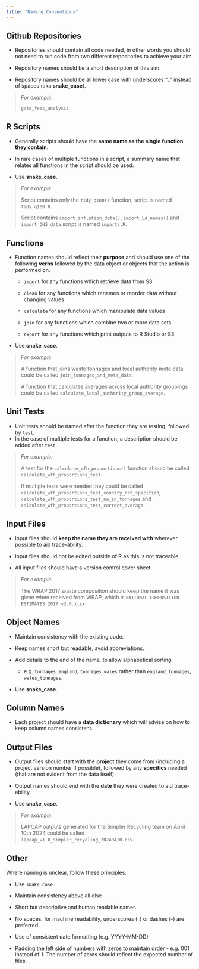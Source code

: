 ```yaml
---
title: "Naming Conventions"
---
```


## Github Repositories

-   Repositories should contain all code needed, in other words you should not need to run code from two different repositories to achieve your aim.

-   Repository names should be a short description of this aim.

-   Repository names should be all lower case with underscores "\_" instead of spaces (aka **snake_case**).

> *For example*:
>
> `gate_fees_analysis`

## R Scripts

-   Generally scripts should have the **same name as the single function they contain**.

-   In rare cases of multiple functions in a script, a summary name that relates all functions in the script should be used.

-   Use **snake_case**.

> *For example*:
>
> Script contains only the `tidy_q100()` function, script is named `tidy_q100.R`.
>
> Script contains `import_inflation_data()`, `import_LA_names()` and `import_ONS_data` script is named `imports.R`.

## Functions

-   Function names should reflect their **purpose** and should use one of the following **verbs** followed by the data object or objects that the action is performed on.

    -   `import` for any functions which retrieve data from S3

    -   `clean` for any functions which renames or reorder data without changing values

    -   `calculate` for any functions which manipulate data values

    -   `join` for any functions which combine two or more data sets

    -   `export` for any functions which print outputs to R Studio or S3

-   Use **snake_case**.

> *For example*:
>
> A function that joins waste tonnages and local authority meta data could be called `join_tonnages_and_meta_data`.
>
> A function that calculates averages across local authority groupings could be called `calculate_local_authority_group_average`.

## Unit Tests

-   Unit tests should be named after the function they are testing, followed by `test`.
-   In the case of multiple tests for a function, a description should be added after `test`.

> *For example:*
>
> A test for the `calculate_wfh_proportions()` function should be called `calculate_wfh_proportions_test`.
>
> If multiple tests were needed they could be called `calculate_wfh_proportions_test_country_not_specified`, `calculate_wfh_proportions_test_na_in_tonnages` and `calculate_wfh_proportions_test_correct_average`.

## Input Files

-   Input files should **keep the name they are received with** wherever possible to aid trace-ability.

-   Input files should not be edited outside of R as this is not traceable.

-   All input files should have a version control cover sheet.

> *For example*:
>
> The WRAP 2017 waste composition should keep the name it was given when received from WRAP, which is `NATIONAL COMPOSITION ESTIMATES 2017 v3.0.xlsx`.

## Object Names

-   Maintain consistency with the existing code.

-   Keep names short but readable, avoid abbreviations.

-   Add details to the end of the name, to allow alphabetical sorting.

    -   e.g. `tonnages_england`, `tonnages_wales` rather than `england_tonnages`, `wales_tonnages`.

-   Use **snake_case**.

## Column Names

-   Each project should have a **data dictionary** which will advise on how to keep column names consistent.

## Output Files

-   Output files should start with the **project** they come from (including a project version number if possible), followed by any **specifics** needed (that are not evident from the data itself).

-   Output names should end with the **date** they were created to aid trace-ability.

-   Use **snake_case**.

> *For example*:
>
> LAPCAP outputs generated for the Simpler Recycling team on April 10th 2024 could be called `lapcap_v1.0_simpler_recycling_20240410.csv`.

## Other

Where naming is unclear, follow these principles:

-   Use `snake_case`

-   Maintain consistency above all else

-   Short but descriptive and human readable names

-   No spaces, for machine readability, underscores (\_) or dashes (-) are preferred

-   Use of consistent date formatting (e.g. YYYY-MM-DD)

-   Padding the left side of numbers with zeros to maintain order - e.g. 001 instead of 1. The number of zeros should reflect the expected number of files.
